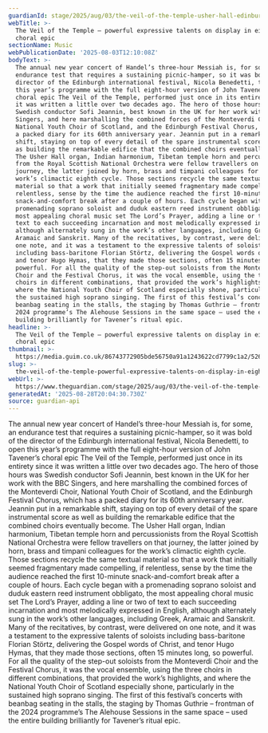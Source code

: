 ```yaml
---
guardianId: stage/2025/aug/03/the-veil-of-the-temple-usher-hall-edinburgh
webTitle: >-
  The Veil of the Temple – powerful expressive talents on display in eight-hour
  choral epic
sectionName: Music
webPublicationDate: '2025-08-03T12:10:08Z'
bodyText: >-
  The annual new year concert of Handel’s three-hour Messiah is, for some, an
  endurance test that requires a sustaining picnic-hamper, so it was bold of the
  director of the Edinburgh international festival, Nicola Benedetti, to open
  this year’s programme with the full eight-hour version of John Tavener’s
  choral epic The Veil of the Temple, performed just once in its entirety since
  it was written a little over two decades ago. The hero of those hours was
  Swedish conductor Sofi Jeannin, best known in the UK for her work with the BBC
  Singers, and here marshalling the combined forces of the Monteverdi Choir,
  National Youth Choir of Scotland, and the Edinburgh Festival Chorus, which has
  a packed diary for its 60th anniversary year. Jeannin put in a remarkable
  shift, staying on top of every detail of the spare instrumental score as well
  as building the remarkable edifice that the combined choirs eventually become.
  The Usher Hall organ, Indian harmonium, Tibetan temple horn and percussionists
  from the Royal Scottish National Orchestra were fellow travellers on that
  journey, the latter joined by horn, brass and timpani colleagues for the
  work’s climactic eighth cycle. Those sections recycle the same textual
  material so that a work that initially seemed fragmentary made compelling, if
  relentless, sense by the time the audience reached the first 10-minute
  snack-and-comfort break after a couple of hours. Each cycle began with a
  promenading soprano soloist and duduk eastern reed instrument obbligato, the
  most appealing choral music set The Lord’s Prayer, adding a line or two of
  text to each succeeding incarnation and most melodically expressed in English,
  although alternately sung in the work’s other languages, including Greek,
  Aramaic and Sanskrit. Many of the recitatives, by contrast, were delivered on
  one note, and it was a testament to the expressive talents of soloists
  including bass-baritone Florian Störtz, delivering the Gospel words of Christ,
  and tenor Hugo Hymas, that they made those sections, often 15 minutes long, so
  powerful. For all the quality of the step-out soloists from the Monteverdi
  Choir and the Festival Chorus, it was the vocal ensemble, using the three
  choirs in different combinations, that provided the work’s highlights, and
  where the National Youth Choir of Scotland especially shone, particularly in
  the sustained high soprano singing. The first of this festival’s concerts with
  beanbag seating in the stalls, the staging by Thomas Guthrie – frontman of the
  2024 programme’s The Alehouse Sessions in the same space – used the entire
  building brilliantly for Tavener’s ritual epic.
headline: >-
  The Veil of the Temple – powerful expressive talents on display in eight-hour
  choral epic
thumbnail: >-
  https://media.guim.co.uk/86743772905bde56750a91a1243622cd7799c1a2/526_0_5000_4002/500.jpg
slug: >-
  the-veil-of-the-temple-powerful-expressive-talents-on-display-in-eight-hour-choral-epic
webUrl: >-
  https://www.theguardian.com/stage/2025/aug/03/the-veil-of-the-temple-usher-hall-edinburgh
generatedAt: '2025-08-28T20:04:30.730Z'
source: guardian-api
---
```

The annual new year concert of Handel’s three-hour Messiah is, for some, an endurance test that requires a sustaining picnic-hamper, so it was bold of the director of the Edinburgh international festival, Nicola Benedetti, to open this year’s programme with the full eight-hour version of John Tavener’s choral epic The Veil of the Temple, performed just once in its entirety since it was written a little over two decades ago. The hero of those hours was Swedish conductor Sofi Jeannin, best known in the UK for her work with the BBC Singers, and here marshalling the combined forces of the Monteverdi Choir, National Youth Choir of Scotland, and the Edinburgh Festival Chorus, which has a packed diary for its 60th anniversary year. Jeannin put in a remarkable shift, staying on top of every detail of the spare instrumental score as well as building the remarkable edifice that the combined choirs eventually become. The Usher Hall organ, Indian harmonium, Tibetan temple horn and percussionists from the Royal Scottish National Orchestra were fellow travellers on that journey, the latter joined by horn, brass and timpani colleagues for the work’s climactic eighth cycle. Those sections recycle the same textual material so that a work that initially seemed fragmentary made compelling, if relentless, sense by the time the audience reached the first 10-minute snack-and-comfort break after a couple of hours. Each cycle began with a promenading soprano soloist and duduk eastern reed instrument obbligato, the most appealing choral music set The Lord’s Prayer, adding a line or two of text to each succeeding incarnation and most melodically expressed in English, although alternately sung in the work’s other languages, including Greek, Aramaic and Sanskrit. Many of the recitatives, by contrast, were delivered on one note, and it was a testament to the expressive talents of soloists including bass-baritone Florian Störtz, delivering the Gospel words of Christ, and tenor Hugo Hymas, that they made those sections, often 15 minutes long, so powerful. For all the quality of the step-out soloists from the Monteverdi Choir and the Festival Chorus, it was the vocal ensemble, using the three choirs in different combinations, that provided the work’s highlights, and where the National Youth Choir of Scotland especially shone, particularly in the sustained high soprano singing. The first of this festival’s concerts with beanbag seating in the stalls, the staging by Thomas Guthrie – frontman of the 2024 programme’s The Alehouse Sessions in the same space – used the entire building brilliantly for Tavener’s ritual epic.
